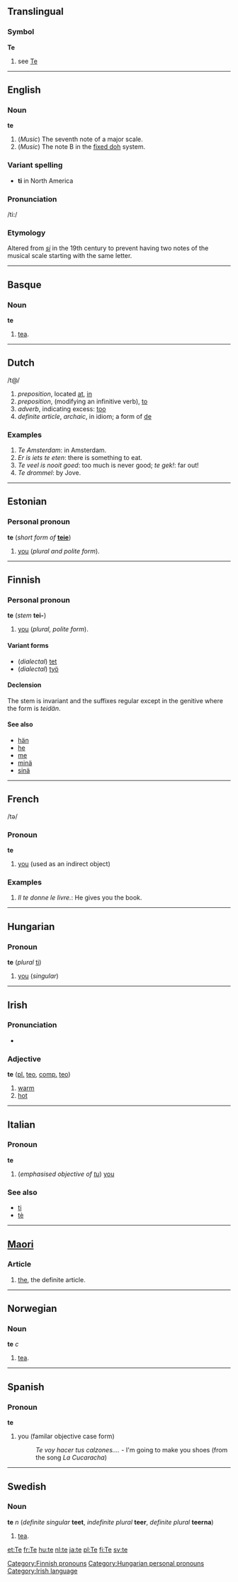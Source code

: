 ==Translingual==
===Symbol===
'''Te'''
# see [[Te]]

----

==English==
===Noun===
'''te'''

# (''Music'') The seventh note of a major scale.
# (''Music'') The note B in the [[fixed doh]] system.

=== Variant spelling ===
* '''ti''' in North America

=== Pronunciation ===
/ti:/

=== Etymology ===
Altered from ''[[si]]'' in the 19th century to prevent having two notes of the musical scale starting with the same letter.

----

==Basque==
===Noun===
'''te'''

# [[tea]].

----

== Dutch ==

/t@/

# ''preposition'', located [[at]], [[in]]
# ''preposition'', (modifying an infinitive verb), [[to]]
# ''adverb'', indicating excess: [[too]]
# ''definite article'', ''archaic'', in idiom; a form of [[de]]

=== Examples ===

# ''Te Amsterdam'': in Amsterdam.
# ''Er is iets te eten'': there is something to eat.
# ''Te veel is nooit goed'': too much is never good; ''te gek!'': far out!
# ''Te drommel'': by Jove.

----

==Estonian==

===Personal pronoun===
'''te''' (''short form of'' '''[[teie]]''')

#[[you]] (''plural and polite form'').

----

==Finnish==

===Personal pronoun===
'''te''' (''stem'' '''tei-''')

#[[you]] (''plural, polite form'').

====Variant forms====
*(''dialectal'') [[tet#Finnish|tet]] 
*(''dialectal'') [[työ]]

====Declension====
The stem is invariant and the suffixes regular except in the genitive where the form is ''teidän''.

====See also====
*[[hän#Finnish|hän]]
*[[he#Finnish|he]]
*[[me#Finnish|me]]
*[[minä#Finnish|minä]]
*[[sinä#Finnish|sinä]]

[[Category:Finnish pronouns]]
----

== French ==
/t&#601;/

===Pronoun===
'''te'''

#[[you]] (used as an indirect object)

=== Examples ===

# ''Il te donne le livre.'': He gives you the book.

----

==Hungarian==
===Pronoun===
'''te''' (''plural'' [[ti]])

# [[you]] (''singular'')

[[Category:Hungarian personal pronouns]]

----

==Irish==
===Pronunciation===
*{{IPA|[t&#690;e]}}
===Adjective===
'''te''' ([[plural|pl.]] [[teo]], [[comparative|comp.]] [[teo]])
#[[warm]]
#[[hot]]

[[Category:Irish language]]

----

==Italian==
===Pronoun===
'''te'''

# (''emphasised objective of [[tu#Italian|tu]]'') [[you]]

===See also===
*[[ti#Italian|ti]]
*[[tè]]

----

==[[Maori]]==
===Article===
# [[the]], the definite article.

-----

==Norwegian==
===Noun===
'''te''' ''c''

# [[tea]].

----

==Spanish==
===Pronoun===
'''te'''

# you (familar objective case form)
#: ''Te voy hacer tus calzones....'' - I'm going to make you shoes  (from the song ''La Cucaracha'')

-----

==Swedish==
===Noun===
'''te''' ''n'' (''definite singular'' '''teet''', ''indefinite plural'' '''teer''', ''definite plural'' '''teerna''')

# [[tea]].

[[et:Te]]
[[fr:Te]]
[[hu:te]]
[[nl:te]]
[[ja:te]]
[[pl:Te]]
[[fi:Te]]
[[sv:te]]